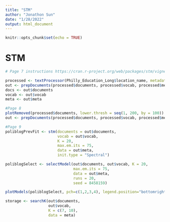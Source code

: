 ```yaml
---
title: "STM"
author: "Jonathon Sun"
date: "1/28/2022"
output: html_document
---
```


```r
knitr::opts_chunk$set(echo = TRUE)
```

# STM

```r
# Page 7 instructions https://cran.r-project.org/web/packages/stm/vignettes/stmVignette.pdf

processed <- textProcessor(Philly_Education_Long$location_name, metadata = Philly_Education_Long)
out <- prepDocuments(processed$documents, processed$vocab, processed$meta)
docs <- out$documents
vocab <- out$vocab
meta <- out$meta

#Page 8
plotRemoved(processed$documents, lower.thresh = seq(1, 200, by = 100)) #Clears infrequent words
out <- prepDocuments(processed$documents, processed$vocab, processed$meta, lower.thresh = 15)

#Page 9
poliblogPrevFit <- stm(documents = out$documents, 
                       vocab = out$vocab, 
                       K = 20, 
                       max.em.its = 75, 
                       data = out$meta, 
                       init.type = "Spectral")

poliblogSelect <- selectModel(out$documents, out$vocab, K = 20, 
                              max.em.its = 75, 
                              data = out$meta, 
                              runs = 20, 
                              seed = 8458159)

plotModels(poliblogSelect, pch=c(1,2,3,4), legend.position="bottomright")

storage <- searchK(out$documents, 
                   out$vocab, 
                   K = c(7, 10),
                   data = meta)


```
